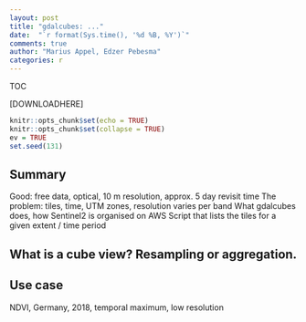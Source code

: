 ```yaml
---
layout: post
title: "gdalcubes: ..."
date:  "`r format(Sys.time(), '%d %B, %Y')`"
comments: true
author: "Marius Appel, Edzer Pebesma"
categories: r
---
```


<script src="https://cdnjs.cloudflare.com/ajax/libs/mathjax/2.7.0/MathJax.js?config=TeX-AMS-MML_HTMLorMML" type="text/javascript"></script>

TOC

[DOWNLOADHERE]

```r
knitr::opts_chunk$set(echo = TRUE)
knitr::opts_chunk$set(collapse = TRUE)
ev = TRUE
set.seed(131)
```

## Summary 

Good: free data, optical, 10 m resolution, approx. 5 day revisit time
The problem: tiles, time, UTM zones, resolution varies per band
What gdalcubes does, 
how Sentinel2 is organised on AWS
Script that lists the tiles for a given extent / time period

## What is a cube view? Resampling or aggregation.

## Use case

NDVI, Germany, 2018, temporal maximum, low resolution

